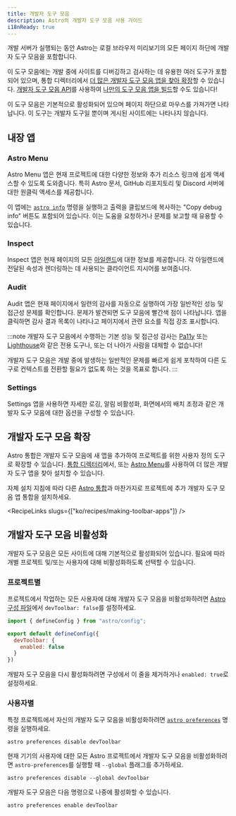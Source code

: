 ```yaml
---
title: 개발자 도구 모음
description: Astro의 개발자 도구 모음 사용 가이드
i18nReady: true
---
```


개발 서버가 실행되는 동안 Astro는 로컬 브라우저 미리보기의 모든 페이지 하단에 개발자 도구 모음을 포함합니다.

이 도구 모음에는 개발 중에 사이트를 디버깅하고 검사하는 데 유용한 여러 도구가 포함되어 있으며, 통합 디렉터리에서 [더 많은 개발자 도구 모음 앱을 찾아 확장](#개발자-도구-모음-확장)할 수 있습니다. [개발자 도구 모음 API](/ko/reference/dev-toolbar-app-reference/)를 사용하여 [나만의 도구 모음 앱을 빌드](/ko/recipes/making-toolbar-apps/)할 수도 있습니다!

이 도구 모음은 기본적으로 활성화되어 있으며 페이지 하단으로 마우스를 가져가면 나타납니다. 이 도구는 개발자 도구일 뿐이며 게시된 사이트에는 나타나지 않습니다.

## 내장 앱

### Astro Menu

Astro Menu 앱은 현재 프로젝트에 대한 다양한 정보와 추가 리소스 링크에 쉽게 액세스할 수 있도록 도와줍니다. 특히 Astro 문서, GitHub 리포지토리 및 Discord 서버에 대한 원클릭 액세스를 제공합니다.

이 앱에는 [`astro info`](/ko/reference/cli-reference/#astro-info) 명령을 실행하고 출력을 클립보드에 복사하는 "Copy debug info" 버튼도 포함되어 있습니다. 이는 도움을 요청하거나 문제를 보고할 때 유용할 수 있습니다.

### Inspect

Inspect 앱은 현재 페이지의 모든 [아일랜드](/ko/concepts/islands/)에 대한 정보를 제공합니다. 각 아일랜드에 전달된 속성과 렌더링하는 데 사용되는 클라이언트 지시어를 보여줍니다.

### Audit

Audit 앱은 현재 페이지에서 일련의 감사를 자동으로 실행하여 가장 일반적인 성능 및 접근성 문제를 확인합니다. 문제가 발견되면 도구 모음에 빨간색 점이 나타납니다. 앱을 클릭하면 감사 결과 목록이 나타나고 페이지에서 관련 요소를 직접 강조 표시합니다.

:::note
개발자 도구 모음에서 수행하는 기본 성능 및 접근성 감사는 [Pa11y](https://pa11y.org/) 또는 [Lighthouse](https://developers.google.com/web/tools/lighthouse)와 같은 전용 도구나, 또는 더 나아가 사람을 대체할 수 없습니다!

개발자 도구 모음은 개발 중에 발생하는 일반적인 문제를 빠르게 쉽게 포착하여 다른 도구로 컨텍스트를 전환할 필요가 없도록 하는 것을 목표로 합니다.
:::

### Settings

Settings 앱을 사용하면 자세한 로깅, 알림 비활성화, 화면에서의 배치 조정과 같은 개발자 도구 모음에 대한 옵션을 구성할 수 있습니다.

## 개발자 도구 모음 확장

Astro 통합은 개발자 도구 모음에 새 앱을 추가하여 프로젝트를 위한 사용자 정의 도구로 확장할 수 있습니다. [통합 디렉터리](https://astro.build/integrations/?search=&categories%5B%5D=toolbar)에서, 또는 [Astro Menu](#astro-menu)를 사용하여 더 많은 개발자 도구 앱을 찾아 설치할 수 있습니다.

자체 설치 지침에 따라 다른 [Astro 통합](/ko/guides/integrations-guide/)과 마찬가지로 프로젝트에 추가 개발자 도구 모음 앱 통합을 설치하세요.

<RecipeLinks slugs={["ko/recipes/making-toolbar-apps"]} />

## 개발자 도구 모음 비활성화

개발자 도구 모음은 모든 사이트에 대해 기본적으로 활성화되어 있습니다. 필요에 따라 개별 프로젝트 및/또는 사용자에 대해 비활성화하도록 선택할 수 있습니다.

### 프로젝트별

프로젝트에서 작업하는 모든 사용자에 대해 개발자 도구 모음을 비활성화하려면 [Astro 구성 파일](/ko/reference/configuration-reference/#devtoolbarenabled)에서 `devToolbar: false`를 설정하세요.

```js title="astro.config.mjs" ins={4-6}
import { defineConfig } from "astro/config";

export default defineConfig({
  devToolbar: {
    enabled: false
  }
})
```

개발자 도구 모음을 다시 활성화하려면 구성에서 이 줄을 제거하거나 `enabled: true`로 설정하세요.

### 사용자별

특정 프로젝트에서 자신의 개발자 도구 모음을 비활성화하려면 [`astro preferences`](/ko/reference/cli-reference/#astro-preferences) 명령을 실행하세요.

```shell
astro preferences disable devToolbar
```

현재 기기의 사용자에 대한 모든 Astro 프로젝트에서 개발자 도구 모음을 비활성화하려면 `astro-preferences`를 실행할 때 `--global` 플래그를 추가하세요.

```shell
astro preferences disable --global devToolbar
```

개발자 도구 모음은 다음 명령으로 나중에 활성화할 수 있습니다.

```shell
astro preferences enable devToolbar
```
